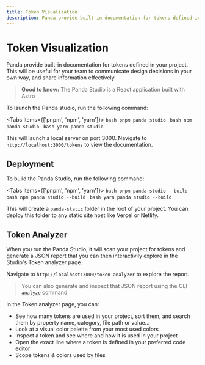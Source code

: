 ```yaml
---
title: Token Visualization
description: Panda provide built-in documentation for tokens defined in your project. This will be useful for your team to communicate design decisions in your own way, and share information effectively.
---
```


# Token Visualization

Panda provide built-in documentation for tokens defined in your project. This will be useful for your team to
communicate design decisions in your own way, and share information effectively.

> **Good to know:** The Panda Studio is a React application built with Astro

To launch the Panda studio, run the following command:

<Tabs items={['pnpm', 'npm', 'yarn']}>
  <Tab>
    ```bash
    pnpm panda studio
    ```
  </Tab>
  <Tab>
    ```bash
    npm panda studio
    ```
  </Tab>
  <Tab>
    ```bash
    yarn panda studio
    ```
  </Tab>
</Tabs>

This will launch a local server on port 3000. Navigate to `http://localhost:3000/tokens` to view the documentation.

## Deployment

To build the Panda Studio, run the following command:

<Tabs items={['pnpm', 'npm', 'yarn']}>
  <Tab>
    ```bash
    pnpm panda studio --build
    ```
  </Tab>
  <Tab>
    ```bash
    npm panda studio --build
    ```
  </Tab>
  <Tab>
    ```bash
    yarn panda studio --build
    ```
  </Tab>
</Tabs>

This will create a `panda-static` folder in the root of your project. You can deploy this folder to any static site host
like Vercel or Netlify.

## Token Analyzer

When you run the Panda Studio, it will scan your project for tokens and generate a JSON report that you can then interactivily explore in the Studio's Token analyzer page.

Navigate to `http://localhost:3000/token-analyzer` to explore the report.

> You can also generate and inspect that JSON report using the CLI [`analyze`](docs/references/cli.mdx#panda-analyze) command

In the Token analyzer page, you can:

- See how many tokens are used in your project, sort them, and search them by property name, category, file path or value...
- Look at a visual color palette from your most used colors
- Inspect a token and see where and how it is used in your project
- Open the exact line where a token is defined in your preferred code editor
- Scope tokens & colors used by files
